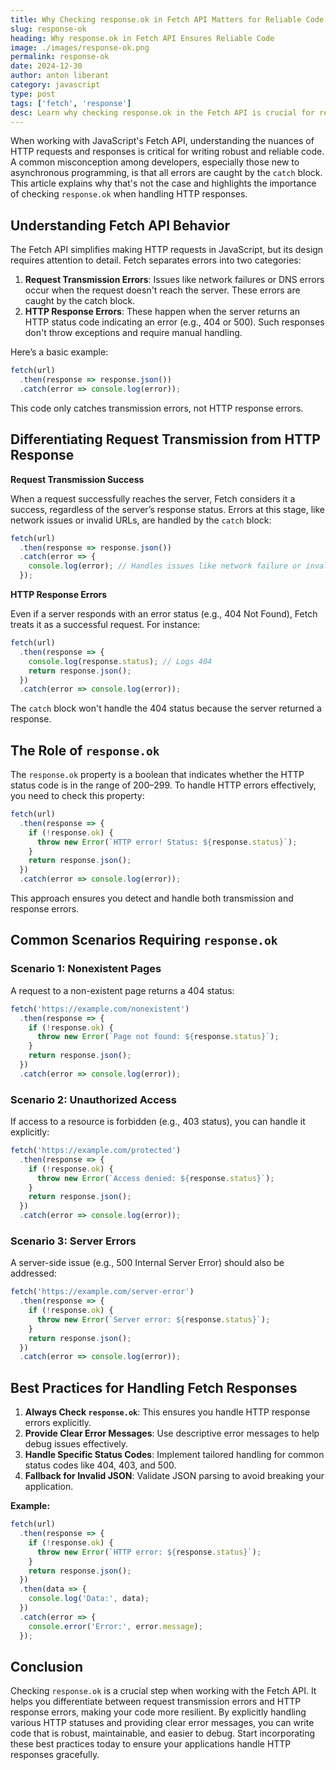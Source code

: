 ```yaml
---
title: Why Checking response.ok in Fetch API Matters for Reliable Code
slug: response-ok
heading: Why response.ok in Fetch API Ensures Reliable Code
image: ./images/response-ok.png
permalink: response-ok
date: 2024-12-30
author: anton liberant
category: javascript
type: post
tags: ['fetch', 'response']
desc: Learn why checking response.ok in the Fetch API is crucial for reliable code. Ensure error handling, improve app stability, and debug effectively.
---
```


When working with JavaScript's Fetch API, understanding the nuances of HTTP requests and responses is critical for writing robust and reliable code. A common misconception among developers, especially those new to asynchronous programming, is that all errors are caught by the `catch` block. This article explains why that's not the case and highlights the importance of checking `response.ok` when handling HTTP responses.

## Understanding Fetch API Behavior

The Fetch API simplifies making HTTP requests in JavaScript, but its design requires attention to detail. Fetch separates errors into two categories:

1. **Request Transmission Errors**: Issues like network failures or DNS errors occur when the request doesn't reach the server. These errors are caught by the catch block.
2. **HTTP Response Errors**: These happen when the server returns an HTTP status code indicating an error (e.g., 404 or 500). Such responses don't throw exceptions and require manual handling.

Here’s a basic example:

```js
fetch(url)
  .then(response => response.json())
  .catch(error => console.log(error));
```

This code only catches transmission errors, not HTTP response errors.

## Differentiating Request Transmission from HTTP Response

**Request Transmission Success**

When a request successfully reaches the server, Fetch considers it a success, regardless of the server’s response status. Errors at this stage, like network issues or invalid URLs, are handled by the `catch` block:

```js
fetch(url)
  .then(response => response.json())
  .catch(error => {
    console.log(error); // Handles issues like network failure or invalid domain
  });
```

**HTTP Response Errors**

Even if a server responds with an error status (e.g., 404 Not Found), Fetch treats it as a successful request. For instance:

```js
fetch(url)
  .then(response => {
    console.log(response.status); // Logs 404
    return response.json();
  })
  .catch(error => console.log(error));
```

The `catch` block won't handle the 404 status because the server returned a response.

## The Role of `response.ok`

The `response.ok` property is a boolean that indicates whether the HTTP status code is in the range of 200–299. To handle HTTP errors effectively, you need to check this property:

```js
fetch(url)
  .then(response => {
    if (!response.ok) {
      throw new Error(`HTTP error! Status: ${response.status}`);
    }
    return response.json();
  })
  .catch(error => console.log(error));
```

This approach ensures you detect and handle both transmission and response errors.

## Common Scenarios Requiring `response.ok`

### Scenario 1: Nonexistent Pages

A request to a non-existent page returns a 404 status:

```js
fetch('https://example.com/nonexistent')
  .then(response => {
    if (!response.ok) {
      throw new Error(`Page not found: ${response.status}`);
    }
    return response.json();
  })
  .catch(error => console.log(error));
```

### Scenario 2: Unauthorized Access

If access to a resource is forbidden (e.g., 403 status), you can handle it explicitly:

```js
fetch('https://example.com/protected')
  .then(response => {
    if (!response.ok) {
      throw new Error(`Access denied: ${response.status}`);
    }
    return response.json();
  })
  .catch(error => console.log(error));
```

### Scenario 3: Server Errors

A server-side issue (e.g., 500 Internal Server Error) should also be addressed:

```js
fetch('https://example.com/server-error')
  .then(response => {
    if (!response.ok) {
      throw new Error(`Server error: ${response.status}`);
    }
    return response.json();
  })
  .catch(error => console.log(error));
```

## Best Practices for Handling Fetch Responses

1. **Always Check `response.ok`**: This ensures you handle HTTP response errors explicitly.
2. **Provide Clear Error Messages**: Use descriptive error messages to help debug issues effectively.
3. **Handle Specific Status Codes**: Implement tailored handling for common status codes like 404, 403, and 500.
4. **Fallback for Invalid JSON**: Validate JSON parsing to avoid breaking your application.

**Example:**

```js
fetch(url)
  .then(response => {
    if (!response.ok) {
      throw new Error(`HTTP error: ${response.status}`);
    }
    return response.json();
  })
  .then(data => {
    console.log('Data:', data);
  })
  .catch(error => {
    console.error('Error:', error.message);
  });
```

## Conclusion

Checking `response.ok` is a crucial step when working with the Fetch API. It helps you differentiate between request transmission errors and HTTP response errors, making your code more resilient. By explicitly handling various HTTP statuses and providing clear error messages, you can write code that is robust, maintainable, and easier to debug. Start incorporating these best practices today to ensure your applications handle HTTP responses gracefully.
